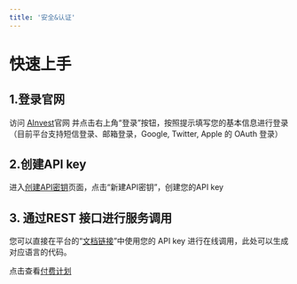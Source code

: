 ```yaml
---
title: '安全&认证'
---
```


# 快速上手
## 1.登录官网
访问 [AInvest](https://www.ainvest.com)官网 并点击右上角“登录”按钮，按照提示填写您的基本信息进行登录 （目前平台支持短信登录、邮箱登录，Google, Twitter, Apple 的 OAuth 登录）

## 2.创建API key
进入[创建API密钥](https://ainvest-www.touzime.com/pricing/developer-manage/#api-key)页面，点击“新建API密钥”，创建您的API key

## 3. 通过REST 接口进行服务调用
您可以直接在平台的“[文档链接](https://docs.ainvest.com/api-reference/news/newswire/en/page)”中使用您的 API key 进行在线调用，此处可以生成对应语言的代码。

点击查看[付费计划](https://ainvest-www.touzime.com/pricing/business/)
